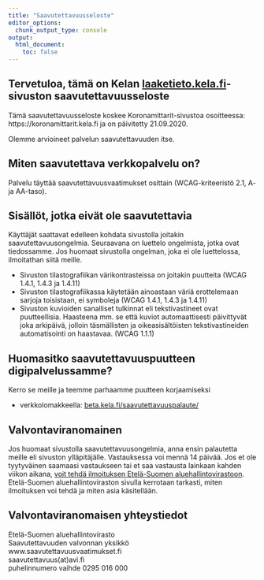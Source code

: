 ```yaml
---
title: "Saavutettavuusseloste"
editor_options: 
  chunk_output_type: console
output:
  html_document:
    toc: false
---
```



## Tervetuloa, tämä on Kelan [laaketieto.kela.fi](https://laaketieto.kela.fi)-sivuston saavutettavuusseloste


Tämä saavutettavuusseloste koskee Koronamittarit-sivustoa osoitteessa: https://koronamittarit.kela.fi ja on päivitetty 21.09.2020.

Olemme arvioineet palvelun saavutettavuuden itse.

## Miten saavutettava verkkopalvelu on?

Palvelu täyttää saavutettavuusvaatimukset osittain (WCAG-kriteeristö 2.1, A- ja AA-taso).

## Sisällöt, jotka eivät ole saavutettavia

Käyttäjät saattavat edelleen kohdata sivustolla joitakin saavutettavuusongelmia. Seuraavana on luettelo ongelmista, jotka ovat tiedossamme. Jos huomaat sivustolla ongelman, joka ei ole luettelossa, ilmoitathan siitä meille.

* Sivuston tilastografiikan värikontrasteissa on joitakin puutteita (WCAG 1.4.1, 1.4.3 ja 1.4.11)
* Sivuston tilastografiikassa käytetään ainoastaan väriä erottelemaan sarjoja toisistaan, ei symboleja (WCAG 1.4.1, 1.4.3 ja 1.4.11)
* Sivuston kuvioiden sanalliset tulkinnat eli tekstivastineet ovat puutteellisia. Haasteena mm. se että kuviot automaattisesti päivittyvät joka arkipäivä, jolloin täsmällisten ja oikeasisältöisten tekstivastineiden automatisointi on haastavaa. (WCAG 1.1.1)

## Huomasitko saavutettavuuspuutteen digipalvelussamme?

Kerro se meille ja teemme parhaamme puutteen korjaamiseksi

- verkkolomakkeella: [beta.kela.fi/saavutettavuuspalaute/](https://beta.kela.fi/saavutettavuuspalaute/)

## Valvontaviranomainen

Jos huomaat sivustolla saavutettavuusongelmia, anna ensin palautetta meille eli sivuston ylläpitäjälle. Vastauksessa voi mennä 14 päivää. Jos et ole tyytyväinen saamaasi vastaukseen tai et saa vastausta lainkaan kahden viikon aikana, [voit tehdä ilmoituksen Etelä-Suomen aluehallintovirastoon](https://www.saavutettavuusvaatimukset.fi/oikeutesi/). Etelä-Suomen aluehallintoviraston sivulla kerrotaan tarkasti, miten ilmoituksen voi tehdä ja miten asia käsitellään.

## Valvontaviranomaisen yhteystiedot


Etelä-Suomen aluehallintovirasto  
Saavutettavuuden valvonnan yksikkö  
www.saavutettavuusvaatimukset.fi  
saavutettavuus(at)avi.fi  
puhelinnumero vaihde 0295 016 000